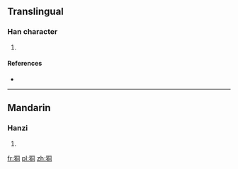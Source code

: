 ==Translingual==

===Han character===
{{Han char|rn=94|rad=犬|as=06|sn=9|four=4722<sub>0</sub>|canj=大竹月一口 (KHBMR)}}

# {{defn|Han|sort=犬06}}

====References====
* {{Han ref|kx=0711.050|dkj=20391|dj=1123.050|hdz=21344.070|uh=72EA|ud=29418|bh=CFC3|bd=53187}}

----

==Mandarin==

===Hanzi===
{{cmn-hanzi|pin=[[tōng]] ([[tong1]])|wg=t'ung<sup>1</sup>}}

# {{defn|Mandarin|sort=犬06}}

[[fr:狪]]
[[pl:狪]]
[[zh:狪]]